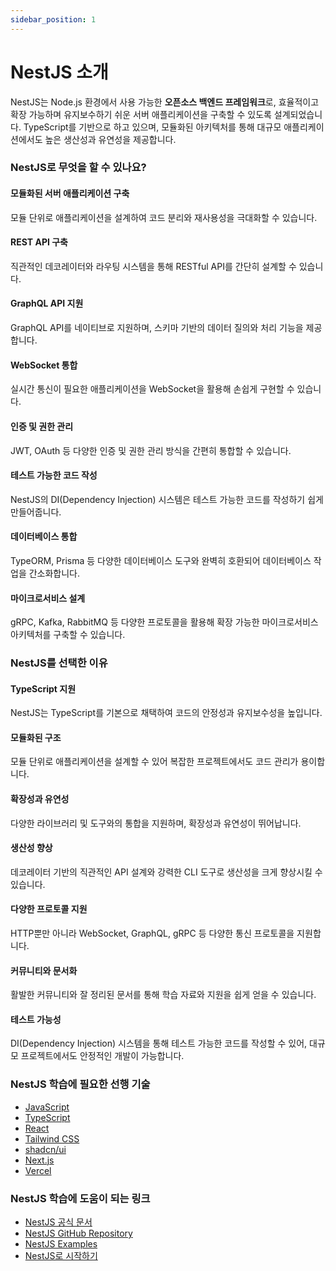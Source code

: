 ```yaml
---
sidebar_position: 1
---
```


# NestJS 소개

NestJS는 Node.js 환경에서 사용 가능한 **오픈소스 백엔드 프레임워크**로, 효율적이고 확장 가능하며 유지보수하기 쉬운 서버 애플리케이션을 구축할 수 있도록 설계되었습니다. TypeScript를 기반으로 하고 있으며, 모듈화된 아키텍처를 통해 대규모 애플리케이션에서도 높은 생산성과 유연성을 제공합니다.

### NestJS로 무엇을 할 수 있나요?

#### 모듈화된 서버 애플리케이션 구축

모듈 단위로 애플리케이션을 설계하여 코드 분리와 재사용성을 극대화할 수 있습니다.

#### REST API 구축

직관적인 데코레이터와 라우팅 시스템을 통해 RESTful API를 간단히 설계할 수 있습니다.

#### GraphQL API 지원

GraphQL API를 네이티브로 지원하며, 스키마 기반의 데이터 질의와 처리 기능을 제공합니다.

#### WebSocket 통합

실시간 통신이 필요한 애플리케이션을 WebSocket을 활용해 손쉽게 구현할 수 있습니다.

#### 인증 및 권한 관리

JWT, OAuth 등 다양한 인증 및 권한 관리 방식을 간편히 통합할 수 있습니다.

#### 테스트 가능한 코드 작성

NestJS의 DI(Dependency Injection) 시스템은 테스트 가능한 코드를 작성하기 쉽게 만들어줍니다.

#### 데이터베이스 통합

TypeORM, Prisma 등 다양한 데이터베이스 도구와 완벽히 호환되어 데이터베이스 작업을 간소화합니다.

#### 마이크로서비스 설계

gRPC, Kafka, RabbitMQ 등 다양한 프로토콜을 활용해 확장 가능한 마이크로서비스 아키텍처를 구축할 수 있습니다.

### NestJS를 선택한 이유

#### TypeScript 지원

NestJS는 TypeScript를 기본으로 채택하여 코드의 안정성과 유지보수성을 높입니다.

#### 모듈화된 구조

모듈 단위로 애플리케이션을 설계할 수 있어 복잡한 프로젝트에서도 코드 관리가 용이합니다.

#### 확장성과 유연성

다양한 라이브러리 및 도구와의 통합을 지원하며, 확장성과 유연성이 뛰어납니다.

#### 생산성 향상

데코레이터 기반의 직관적인 API 설계와 강력한 CLI 도구로 생산성을 크게 향상시킬 수 있습니다.

#### 다양한 프로토콜 지원

HTTP뿐만 아니라 WebSocket, GraphQL, gRPC 등 다양한 통신 프로토콜을 지원합니다.

#### 커뮤니티와 문서화

활발한 커뮤니티와 잘 정리된 문서를 통해 학습 자료와 지원을 쉽게 얻을 수 있습니다.

#### 테스트 가능성

DI(Dependency Injection) 시스템을 통해 테스트 가능한 코드를 작성할 수 있어, 대규모 프로젝트에서도 안정적인 개발이 가능합니다.

### NestJS 학습에 필요한 선행 기술

- [JavaScript](./../javascript)
- [TypeScript](./../typescript)
- [React](./../react)
- [Tailwind CSS](./../tailwindcss)
- [shadcn/ui](./../shadcn-ui)
- [Next.js](./../nextjs)
- [Vercel](./../vercel)

### NestJS 학습에 도움이 되는 링크

- [NestJS 공식 문서](https://docs.nestjs.com/)
- [NestJS GitHub Repository](https://github.com/nestjs/nest)
- [NestJS Examples](https://github.com/nestjs/nest/tree/master/sample)
- [NestJS로 시작하기](https://docs.nestjs.com/first-steps)
